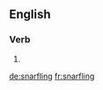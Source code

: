 ==English==

===Verb===
{{head|en|present participle}}

# {{present participle of|snarfle|lang=en}}

[[de:snarfling]]
[[fr:snarfling]]